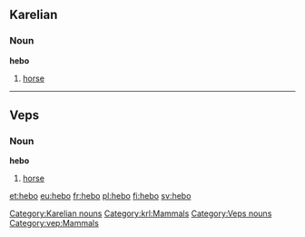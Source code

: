==Karelian==

===Noun===
'''hebo'''

# [[horse]]

[[Category:Karelian nouns]]
[[Category:krl:Mammals]]

----

==Veps==

===Noun===
'''hebo'''

# [[horse]]

[[Category:Veps nouns]]
[[Category:vep:Mammals]]

[[et:hebo]]
[[eu:hebo]]
[[fr:hebo]]
[[pl:hebo]]
[[fi:hebo]]
[[sv:hebo]]